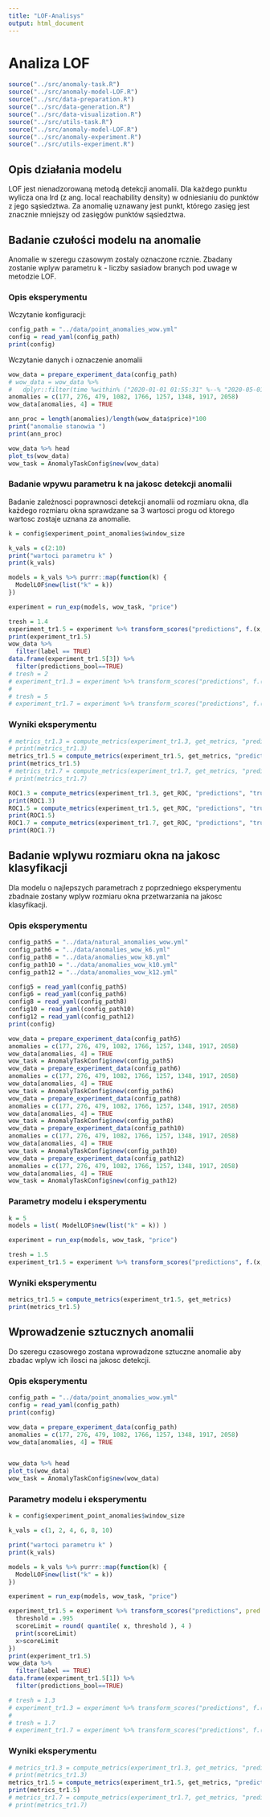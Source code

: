 ```yaml
---
title: "LOF-Analisys"
output: html_document
---
```

# Analiza LOF

```r
source("../src/anomaly-task.R")
source("../src/anomaly-model-LOF.R")
source("../src/data-preparation.R")
source("../src/data-generation.R")
source("../src/data-visualization.R")
source("../src/utils-task.R")
source("../src/anomaly-model-LOF.R")
source("../src/anomaly-experiment.R")
source("../src/utils-experiment.R")
```


## Opis działania modelu 
LOF jest nienadzorowaną metodą detekcji anomalii. Dla każdego punktu wylicza ona lrd (z ang. local reachability density) w odniesianiu do punktów z jego sąsiedztwa. Za anomalię uznawany jest punkt, którego zasięg jest znacznie mniejszy od zasięgów punktów sąsiedztwa.

## Badanie czułości modelu na anomalie 
Anomalie w szeregu czasowym zostaly oznaczone rcznie. Zbadany zostanie wplyw parametru k - liczby sasiadow branych pod uwage w metodzie LOF.  

### Opis eksperymentu
Wczytanie konfiguracji:
```r
config_path = "../data/point_anomalies_wow.yml" 
config = read_yaml(config_path)
print(config)
```

Wczytanie danych i oznaczenie anomalii 
```r
wow_data = prepare_experiment_data(config_path)
# wow_data = wow_data %>% 
#   dplyr::filter(time %within% ("2020-01-01 01:55:31" %--% "2020-05-01 00:08:27"))
anomalies = c(177, 276, 479, 1082, 1766, 1257, 1348, 1917, 2058)
wow_data[anomalies, 4] = TRUE

ann_proc = length(anomalies)/length(wow_data$price)*100
print("anomalie stanowia ")
print(ann_proc)

wow_data %>% head
plot_ts(wow_data)
wow_task = AnomalyTaskConfig$new(wow_data)

```

### Badanie wpywu parametru k na jakosc detekcji anomalii 

Badanie zależnosci poprawnosci detekcji anomalii od rozmiaru okna, dla każdego rozmiaru okna sprawdzane sa 3 wartosci progu od ktorego wartosc zostaje uznana za anomalie.  
```r
k = config$experiment_point_anomalies$window_size

k_vals = c(2:10)
print("wartoci parametru k" )
print(k_vals)

models = k_vals %>% purrr::map(function(k) { 
  ModelLOF$new(list("k" = k)) 
})

experiment = run_exp(models, wow_task, "price")
```

```r


tresh = 1.4
experiment_tr1.5 = experiment %>% transform_scores("predictions", f.(x, x > tresh))
print(experiment_tr1.5)
wow_data %>% 
  filter(label == TRUE)
data.frame(experiment_tr1.5[3]) %>% 
  filter(predictions_bool==TRUE)
# tresh = 2
# experiment_tr1.3 = experiment %>% transform_scores("predictions", f.(x, x > tresh))
# 
# tresh = 5
# experiment_tr1.7 = experiment %>% transform_scores("predictions", f.(x, x > tresh))
```

### Wyniki eksperymentu
```r
# metrics_tr1.3 = compute_metrics(experiment_tr1.3, get_metrics, "predictions_bool", "truth")
# print(metrics_tr1.3)
metrics_tr1.5 = compute_metrics(experiment_tr1.5, get_metrics, "predictions_bool", "truth")
print(metrics_tr1.5)
# metrics_tr1.7 = compute_metrics(experiment_tr1.7, get_metrics, "predictions_bool", "truth")
# print(metrics_tr1.7)
```

```r

ROC1.3 = compute_metrics(experiment_tr1.3, get_ROC, "predictions", "truth")
print(ROC1.3)
ROC1.5 = compute_metrics(experiment_tr1.5, get_ROC, "predictions", "truth")
print(ROC1.5)
ROC1.7 = compute_metrics(experiment_tr1.7, get_ROC, "predictions", "truth")
print(ROC1.7)
```

## Badanie wplywu rozmiaru okna na  jakosc klasyfikacji 
Dla modelu o najlepszych parametrach z poprzedniego eksperymentu zbadnaie zostany wplyw rozmiaru okna przetwarzania na jakosc klasyfikacji.     

### Opis eksperymentu 
```r
config_path5 = "../data/natural_anomalies_wow.yml" 
config_path6 = "../data/anomalies_wow_k6.yml" 
config_path8 = "../data/anomalies_wow_k8.yml" 
config_path10 = "../data/anomalies_wow_k10.yml" 
config_path12 = "../data/anomalies_wow_k12.yml" 

config5 = read_yaml(config_path5)
config6 = read_yaml(config_path6)
config8 = read_yaml(config_path8)
config10 = read_yaml(config_path10)
config12 = read_yaml(config_path12)
print(config)
```

```r
wow_data = prepare_experiment_data(config_path5)
anomalies = c(177, 276, 479, 1082, 1766, 1257, 1348, 1917, 2058)
wow_data[anomalies, 4] = TRUE
wow_task = AnomalyTaskConfig$new(config_path5)
wow_data = prepare_experiment_data(config_path6)
anomalies = c(177, 276, 479, 1082, 1766, 1257, 1348, 1917, 2058)
wow_data[anomalies, 4] = TRUE
wow_task = AnomalyTaskConfig$new(config_path6)
wow_data = prepare_experiment_data(config_path8)
anomalies = c(177, 276, 479, 1082, 1766, 1257, 1348, 1917, 2058)
wow_data[anomalies, 4] = TRUE
wow_task = AnomalyTaskConfig$new(config_path8)
wow_data = prepare_experiment_data(config_path10)
anomalies = c(177, 276, 479, 1082, 1766, 1257, 1348, 1917, 2058)
wow_data[anomalies, 4] = TRUE
wow_task = AnomalyTaskConfig$new(config_path10)
wow_data = prepare_experiment_data(config_path12)
anomalies = c(177, 276, 479, 1082, 1766, 1257, 1348, 1917, 2058)
wow_data[anomalies, 4] = TRUE
wow_task = AnomalyTaskConfig$new(config_path12)
```

### Parametry modelu i eksperymentu
```r

k = 5
models = list( ModelLOF$new(list("k" = k)) )

experiment = run_exp(models, wow_task, "price")

```


```r

tresh = 1.5
experiment_tr1.5 = experiment %>% transform_scores("predictions", f.(x, x > tresh))

```

### Wyniki eksperymentu
```r

metrics_tr1.5 = compute_metrics(experiment_tr1.5, get_metrics)
print(metrics_tr1.5)


```



## Wprowadzenie sztucznych anomalii  
Do szeregu czasowego zostana wprowadzone sztuczne anomalie aby zbadac wplyw ich ilosci na jakosc detekcji.   

### Opis eksperymentu 
```r
config_path = "../data/point_anomalies_wow.yml" 
config = read_yaml(config_path)
print(config)
```

```r
wow_data = prepare_experiment_data(config_path)
anomalies = c(177, 276, 479, 1082, 1766, 1257, 1348, 1917, 2058)
wow_data[anomalies, 4] = TRUE


wow_data %>% head
plot_ts(wow_data)
wow_task = AnomalyTaskConfig$new(wow_data)
```

### Parametry modelu i eksperymentu
```r
k = config$experiment_point_anomalies$window_size

k_vals = c(1, 2, 4, 6, 8, 10)

print("wartoci parametru k" )
print(k_vals)

models = k_vals %>% purrr::map(function(k) { 
  ModelLOF$new(list("k" = k)) 
})

experiment = run_exp(models, wow_task, "price")
```


```r
experiment_tr1.5 = experiment %>% transform_scores("predictions", pred = function(x) { 
  threshold = .995 
  scoreLimit = round( quantile( x, threshold ), 4 )
  print(scoreLimit)
  x>scoreLimit
})
print(experiment_tr1.5)
wow_data %>% 
  filter(label == TRUE)
data.frame(experiment_tr1.5[1]) %>% 
  filter(predictions_bool==TRUE)

# tresh = 1.3
# experiment_tr1.3 = experiment %>% transform_scores("predictions", f.(x, x > tresh))
# 
# tresh = 1.7
# experiment_tr1.7 = experiment %>% transform_scores("predictions", f.(x, x > tresh))
```

### Wyniki eksperymentu
```r
# metrics_tr1.3 = compute_metrics(experiment_tr1.3, get_metrics, "predictions_bool", "truth")
# print(metrics_tr1.3)
metrics_tr1.5 = compute_metrics(experiment_tr1.5, get_metrics, "predictions_bool", "truth")
print(metrics_tr1.5)
# metrics_tr1.7 = compute_metrics(experiment_tr1.7, get_metrics, "predictions_bool", "truth")
# print(metrics_tr1.7)

```
